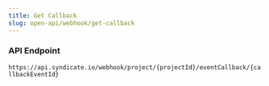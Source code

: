```yaml
---
title: Get Callback
slug: open-api/webhook/get-callback
---
```



### API Endpoint

`https://api.syndicate.io/webhook/project/{projectId}/eventCallback/{callbackEventId}`
